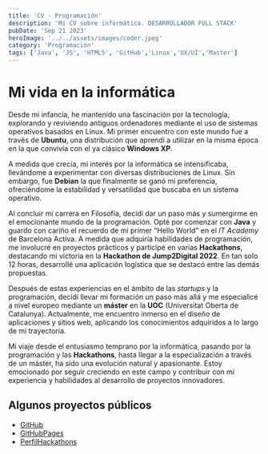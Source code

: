 ```yaml
---
title: 'CV - Programación'
description: 'Mi CV sobre informática. DESARROLLADOR FULL STACK'
pubDate: 'Sep 21 2023'
heroImage: '../../assets/images/coder.jpeg'
category: 'Programación'
tags: ['Java', 'JS', 'HTML5', 'GitHub','Linux','UX/UI','Master']
---
```


# Mi vida en la informática

Desde mi infancia, he mantenido una fascinación por la tecnología, explorando y reviviendo antiguos ordenadores mediante el uso de sistemas operativos basados en Linux. Mi primer encuentro con este mundo fue a través de **Ubuntu**, una distribución que aprendí a utilizar en la misma época en la que convivía con el ya clásico **Windows XP**.

A medida que crecía, mi interés por la informática se intensificaba, llevándome a experimentar con diversas distribuciones de Linux. Sin embargo, fue **Debian** la que finalmente se ganó mi preferencia, ofreciéndome la estabilidad y versatilidad que buscaba en un sistema operativo.

Al concluir mi carrera en Filosofía, decidí dar un paso más y sumergirme en el emocionante mundo de la programación. Opté por comenzar con **Java** y guardo con cariño el recuerdo de mi primer "Hello World" en el *IT Academy* de Barcelona Activa. A medida que adquiría habilidades de programación, me involucré en proyectos prácticos y participé en varias **Hackathons**, destacando mi victoria en la **Hackathon de Jump2Digital 2022**. En tan solo 12 horas, desarrollé una aplicación logística que se destacó entre las demás propuestas.

Después de estas experiencias en el ámbito de las *startups* y la programación, decidí llevar mi formación un paso más allá y me especialicé a nivel europeo mediante un **máster** en la **UOC** (Universitat Oberta de Catalunya). Actualmente, me encuentro inmerso en el diseño de aplicaciones y sitios web, aplicando los conocimientos adquiridos a lo largo de mi trayectoria.

Mi viaje desde el entusiasmo temprano por la informática, pasando por la programación y las **Hackathons**, hasta llegar a la especialización a través de un máster, ha sido una evolución natural y apasionante. Estoy emocionado por seguir creciendo en este campo y contribuir con mi experiencia y habilidades al desarrollo de proyectos innovadores.

## Algunos proyectos públicos

- [GitHub](https://github.com/jramma)
- [GitHubPages](https://jramma.github.io)
- [PerfilHackathons](https://nuwe.io/dev/profile/jramma)
